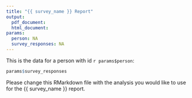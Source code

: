 ```yaml
---
title: "{{ survey_name }} Report"
output: 
  pdf_document:
  html_document:
params:
  person: NA
  survey_responses: NA
---
```


This is the data for a person with id `r params$person`:

```r
params$survey_responses
```

Please change this RMarkdown file with the analysis you would like to use for the {{ survey_name }} report.
